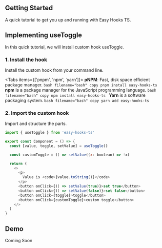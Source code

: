 ## Getting Started
A quick tutorial to get you up and running with Easy Hooks TS.

## Implementing useToggle
In this quick tutorial, we will install custom hook useToggle.

### 1. Install the hook
Install the custom hook from your command line.



<Tabs items={['pnpm', 'npm', 'yarn']}>
  <Tab>
    **pNPM**: Fast, disk space efficient package manager.
    ```bash filename="bash" copy
      pnpm install easy-hooks-ts
    ```
  </Tab>
  <Tab>
    **npm** is a package manager for the JavaScript programming language.
    ```bash filename="bash" copy
      npm install easy-hooks-ts
    ```
  </Tab>
  <Tab>
    **Yarn** is a software packaging system.
    ```bash filename="bash" copy
      yarn add easy-hooks-ts
    ```
  </Tab>
</Tabs>


### 2. Import the custom hook
Import and structure the parts.

```js filename="demo.js" copy
import { useToggle } from 'easy-hooks-ts'

export const Component = () => {
  const [value, toggle, setValue] = useToggle()

  const customToggle = () => setValue((x: boolean) => !x)

  return (
    <>
      <p>
        Value is <code>{value.toString()}</code>
      </p>
      <button onClick={() => setValue(true)}>set true</button>
      <button onClick={() => setValue(false)}>set false</button>
      <button onClick={toggle}>toggle</button>
      <button onClick={customToggle}>custom toggle</button>
    </>
  )
}
```

## Demo


<Callout type="warning" emoji="ℹ️">
  Coming Soon
</Callout>
